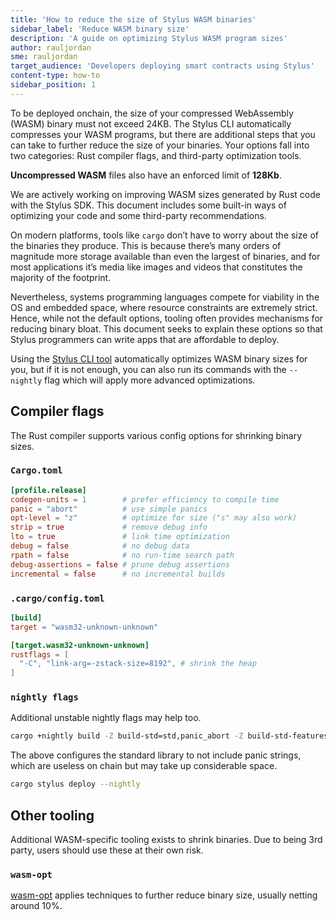 ```yaml
---
title: 'How to reduce the size of Stylus WASM binaries'
sidebar_label: 'Reduce WASM binary size'
description: 'A guide on optimizing Stylus WASM program sizes'
author: rauljordan
sme: rauljordan
target_audience: 'Developers deploying smart contracts using Stylus'
content-type: how-to
sidebar_position: 1
---
```



<PublicPreviewBannerPartial />

To be deployed onchain, the size of your compressed WebAssembly (WASM) binary must not exceed 24KB. The Stylus CLI automatically compresses your WASM programs, but there are additional steps that you can take to further reduce the size of your binaries. Your options fall into two categories: Rust compiler flags, and third-party optimization tools.

**Uncompressed WASM** files also have an enforced limit of **128Kb**.

We are actively working on improving WASM sizes generated by Rust code with the Stylus SDK. This document includes some built-in ways of optimizing your code and some third-party recommendations.

On modern platforms, tools like `cargo` don’t have to worry about the size of the binaries they produce. This is because there’s many orders of magnitude more storage available than even the largest of binaries, and for most applications it’s media like images and videos that constitutes the majority of the footprint.

Nevertheless, systems programming languages compete for viability in the OS and embedded space, where resource constraints are extremely strict. Hence, while not the default options, tooling often provides mechanisms for reducing binary bloat. This document seeks to explain these options so that Stylus programmers can write apps that are affordable to deploy.

Using the [Stylus CLI tool](https://github.com/OffchainLabs/cargo-stylus) automatically optimizes WASM binary sizes for you, but if it is not enough, you can also run its commands with the `--nightly` flag which will apply more advanced optimizations.

## Compiler flags

The Rust compiler supports various config options for shrinking binary sizes.

### `Cargo.toml`

```toml
[profile.release]
codegen-units = 1        # prefer efficiency to compile time
panic = "abort"          # use simple panics
opt-level = "z"          # optimize for size ("s" may also work)
strip = true             # remove debug info
lto = true               # link time optimization
debug = false            # no debug data
rpath = false            # no run-time search path
debug-assertions = false # prune debug assertions
incremental = false      # no incremental builds
```

### `.cargo/config.toml`

```toml
[build]
target = "wasm32-unknown-unknown"

[target.wasm32-unknown-unknown]
rustflags = [
  "-C", "link-arg=-zstack-size=8192", # shrink the heap
]
```

### `nightly flags`

Additional unstable nightly flags may help too.

```bash
cargo +nightly build -Z build-std=std,panic_abort -Z build-std-features=panic_immediate_abort
```

The above configures the standard library to not include panic strings, which are useless on chain but may take up considerable space.

```bash
cargo stylus deploy --nightly
```

## Other tooling

Additional WASM-specific tooling exists to shrink binaries. Due to being 3rd party, users should use these at their own risk.

### `wasm-opt`

[wasm-opt](https://docs.rs/wasm-opt/0.113.0/wasm_opt/) applies techniques to further reduce binary size, usually netting around 10%.
